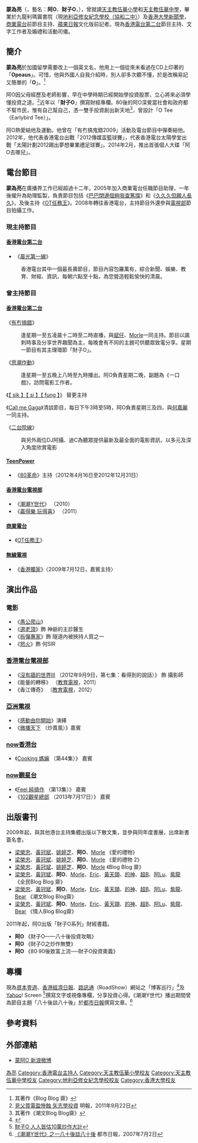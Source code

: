 {{blpsources|time=2020-12-01}}
{{藝人
| 姓名     = 蒙為亮
| 類型     = 節目主持
| 圖片     = 
| 圖片尺寸 = 
| 圖片簡介 = 
| 原名     =
| 羅馬拼音 = Mung Wai Leong
| 英文名   = 
| 綽號     = 阿O、財子O
| 其他藝名 = 蒙阿O、O爺
| 國籍     = 
| 民族     = 
| 籍貫     = 
| 出生日期 = {{Birth_date_and_age|1985|5|8}}
| 出生地點 = 
| 逝世日期 = 
| 逝世地點 = 
| 職業     = [[DJ|DJ]]
| 語言     = 
| 教育程度 = [[香港大學|香港大學]]畢業
| 母校     = [[天主教伍華小學|天主教伍華小學]]<br>[[天主教伍華中學|天主教伍華中學]]<br>[[九龍利瑪竇書院|九龍利瑪竇書院]]
| 配偶     = 
| 音樂類型 = 
| 演奏樂器 = 
| 出身地   = 
| 出道作   = 
| 出道日期 = 2005年
| 活躍年代 = 2005年至今
| 代表作品 = 
| 相關團體 = [[香港電台|香港電台]]
| 唱片公司 = 
| 經紀公司 = 
| 網站     = 
}}

'''蒙為亮'''（{{lang-en|Mung Wai Leong}}，藝名：'''阿O'''、'''財子O'''，{{bd|1985年|5月8日}}），曾就讀[[天主教伍華小學|天主教伍華小學]]和[[天主教伍華中學|天主教伍華中學]]，畢業於九龍利瑪竇書院（現[[地利亞修女紀念學校（協和二中）|地利亞修女紀念學校（協和二中）]]）及[[香港大學|香港大學]][[新聞學|新聞學]]，[[商業電台|商業電台]]前節目主持、[[蘋果日報|蘋果日報]]文化版前記者。現為[[香港電台|香港電台]][[香港電台第二台|第二台]]節目主持、文字工作者及婚禮和活動司儀。

==簡介==
'''蒙為亮'''於加國留學需要改上一個英文名，他用上一個從來未看過在CD上印著的「'''Opeaus'''」。可惜，他與外國人自我介紹時，別人卻多次聽不懂，於是改稱易記又簡單的「'''O'''」。<ref>其著作《Blog Blog 齋》</ref>

阿O因父母經歷及老師影響，早在中學時期已經開始學投資股票，立心將來必須學懂投資之道。<ref>[http://property.mpfinance.com/cfm/pa3.cfm?File=20110922/paa01/lam2.txt 見父買電盈慘蝕 矢志學投資] {{Wayback|url=http://property.mpfinance.com/cfm/pa3.cfm?File=20110922%2Fpaa01%2Flam2.txt |date=20160305012544 }} 明報，2011年9月22日</ref>近年以「'''財子O'''」撰寫財經專欄。80後的阿O深覺當社會和政府都不幫市民，惟有自己幫自己，憑一雙手投資創出新天地<ref>其著作《潮文Blog Blog齋》</ref>，曾設計「O Tee （Earlybird Tee）」。

阿O熱愛結他及運動。他曾在「有冇搞鬼錯2009」活動及電台節目中彈奏結他。2012年，他代表香港電台出戰「2012傳媒盃籃球賽」，代表香港電台太陽學堂出戰「太陽計劃2012踢出夢想畢業禮足球賽」。2014年2月，推出首張個人大碟「阿O去哪兒」。

==電台節目==
'''蒙為亮'''在廣播界工作已經超過十二年，2005年加入商業電台任職節目助理，一年後擢升為助理監製，負責節目包括《[[巴巴閉邊個夠我查篤撐|巴巴閉邊個夠我查篤撐]]》和《[[久久久但願人長久|久久久但願人長久]]》，及後主持《[[OT任務王|OT任務王]]》。2008年轉往香港電台，主持節目外還參與[[香港電台電視部|電視部]]節目拍攝工作。

===現主持節目===
====[[香港電台第二台|香港電台第二台]]====
*《[[晨光第一線|晨光第一線]]》
:香港電台其中一個最長壽節目，節目內容包羅萬有，綜合新聞、娛樂、教育、財經、資訊，每朝六點至十點，為您營造輕鬆愉快的清晨。

===曾主持節目===
====[[香港電台第二台|香港電台第二台]]====

《[[有冇搞錯|有冇搞錯]]》
:逢星期一至五凌晨十二時至二時直播，與[[黃冠斌|斌仔]]、[[彭詠儀|Morle]]一同主持。節目以諷刺時事及分享世界趣聞為主，每晚會有不同的主題可供聽眾致電分享。星期一節目有其主理環節「財子O」。

《[[思潮作動|思潮作動]]》
:逢星期一至五晚上八時至九時播出。阿O負責星期二晚，副題為《一口戲》，訪問電影工作者。
《[[【_sik_】【_si_】【_fung_】|【 sik 】【 si 】【 fung 】]]》 替更主持

《[[Call_me_Gaga|Call me Gaga]]》清談節目，每日下午3時至5時，阿O負責星期三及四，與[[何嘉麗_(歌手)|何嘉麗]]一同主持。

《[[二台院線|二台院線]]》
:與另外兩位DJ阿攝、迪C為聽眾提供最新及最全面的電影資訊，以多元及深入角度欣賞電影

====[[TeenPower|TeenPower]]====
*《[[80革命|80革命]]》主持（2012年4月16日至2012年12月31日）

====[[香港電台電視部|香港電台電視部]]====
*《[[潮潮Y世代|潮潮Y世代]]》 （2010）
*《[[贏得樂_玩得喜|贏得樂 玩得喜]]》 （2011）

====[[商業電台|商業電台]]====
*《[[OT任務王|OT任務王]]》

====[[無線電視|無線電視]]====
*《[[香港獨家|香港獨家]]》〈2009年7月12日，嘉賓主持〉

==演出作品==
===電影===
*《[[愚公爬山|愚公爬山]]》
*《[[選老頂|選老頂]]》飾 神爺的主診醫生
*《[[拆彈專家_(電影)|拆彈專家]]》飾 隧道內被挾持人質之一
*《[[怒火_(電影)|怒火]]》飾 何SIR

===[[香港電台電視部|香港電台電視部]]===
*《[[沒有牆的世界III|沒有牆的世界III]] （2012年9月9日，第七集：看得到的說話）》 飾 攝影師  
*《能量的轉移》 （[[教育電視|教育電視]]，2011）
*《香江傳奇》 （[[教育電視|教育電視]]，2012）

===[[亞洲電視|亞洲電視]]===
*《[[感動由你開始|感動由你開始]]》演繹
*《[[微播天下|微播天下]] （炒賣風）》嘉賓

===[[now香港台|now香港台]]===
*《[[Cooking_媽嫲|Cooking 媽嫲]] （第44集）》 嘉賓

===[[now觀星台|now觀星台]]===
*《[[Feel_純搞作|Feel 純搞作]] （第13集）》 嘉賓
*《[[102觀星總部|102觀星總部]] （2013年7月17日）》 嘉賓

==出版書刊==
2009年起，與其他港台主持集體出版以下散文集，並參與同年度書展，出席新書簽名會。
*[[梁榮忠|梁榮忠]]、[[黃冠斌|黃冠斌]]、[[姚婷芝|姚婷芝]]、'''阿O'''、[[彭詠儀|Morle]]  《愛的禮物》
*[[梁榮忠|梁榮忠]]、[[黃冠斌|黃冠斌]]、[[姚婷芝|姚婷芝]]、'''阿O'''、[[彭詠儀|Morle]]  《愛的禮物 2》
*[[梁榮忠|梁榮忠]]、[[黃冠斌|黃冠斌]]、[[姚婷芝|姚婷芝]]、'''阿O'''、[[彭詠儀|Morle]]  《Blog Blog 齋》
*[[梁榮忠|梁榮忠]]、[[黃冠斌|黃冠斌]]、'''阿O'''、[[彭詠儀|Morle]]、[[梁德輝|Eric]]、[[黃天頤|黃天頤]]、[[馮廸燊|的神]]、[[洪崎峻|超B]]、[[何嘉露|阿Lu]]、[[尹子龍|紫龍]] 《全民Blog Blog 齋》
*[[梁榮忠|梁榮忠]]、[[黃冠斌|黃冠斌]]、'''阿O'''、[[彭詠儀|Morle]]、[[梁德輝|Eric]]、[[黃天頤|黃天頤]]、[[馮廸燊|的神]]、[[洪崎峻|超B]]、[[何嘉露|阿Lu]]、[[尹子龍|紫龍]]、[[陳頴洪|Bear]] 《潮文Blog Blog齋》
*[[梁榮忠|梁榮忠]]、[[黃冠斌|黃冠斌]]、'''阿O'''、[[彭詠儀|Morle]]、[[梁德輝|Eric]]、[[黃天頤|黃天頤]]、[[馮廸燊|的神]]、[[洪崎峻|超B]]、[[何嘉露|阿Lu]]、[[尹子龍|紫龍]]、[[陳頴洪|Bear]] 《情人Blog Blog齋》

2011年起，阿O出版「財子O系列」財經書籍。
*'''阿O''' 《財子O——八十後投資攻略》
*'''阿O''' 《財子O之炒作無雙》
*'''阿O''' 《80‧90後致富上流──財子O投資奧義》

==專欄==
現為[[資本壹週|資本壹週]]、[[香港經濟日報|香港經濟日報]]、[[路訊通|路訊通]]（RoadShow）網站之「博客巡行」<ref>{{Cite web |url=http://www.roadshow.hk/blog-spotting.html |title=路訊通網站之「博客巡行」 |access-date=2013-06-24 |archive-url=https://web.archive.org/web/20130721191718/http://www.roadshow.hk/blog-spotting.html |archive-date=2013-07-21 |dead-url=yes }}</ref>及[[Yahoo|Yahoo]]! Screen <ref>[http://beta.hk.screen.yahoo.com/video/playlist/aho 財子O 人人皆估10萬炒作大計]{{Dead link|date=2019年6月 |bot=InternetArchiveBot |fix-attempted=yes }}</ref>撰寫文字或視像專欄，分享投資心得。《潮潮Y世代》播出期間曾為節目主題「八十後談八十後」於[[都市日報|都市日報]]撰寫文章。<ref>[http://www.metrohk.com.hk/?cmd=detail&id=138163 《潮潮Y世代》之一八十後談八十後] {{Wayback|url=http://www.metrohk.com.hk/?cmd=detail&id=138163 |date=20171110224736 }} 都市日報，2007年7月2日</ref>

==參考資料==
<references/>

==外部連結==
*[http://www.weibo.com/1708270932 蒙阿O 新浪微博]

{{香港電台唱片騎師}}

[[Category:蒙姓|為亮]]
[[Category:香港電台主持人|Category:香港電台主持人]]
[[Category:天主教伍華小學校友|Category:天主教伍華小學校友]]
[[Category:天主教伍華中學校友|Category:天主教伍華中學校友]]
[[Category:地利亞修女紀念學校校友|Category:地利亞修女紀念學校校友]]
[[Category:香港大學校友|Category:香港大學校友]]